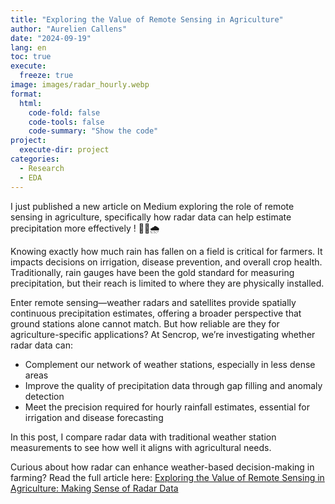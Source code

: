 ```yaml
---
title: "Exploring the Value of Remote Sensing in Agriculture"
author: "Aurelien Callens"
date: "2024-09-19"
lang: en
toc: true
execute:
  freeze: true
image: images/radar_hourly.webp
format: 
  html:
    code-fold: false
    code-tools: false
    code-summary: "Show the code"
project:
  execute-dir: project
categories:
  - Research
  - EDA
---
```


I just published a new article on Medium exploring the role of remote sensing in agriculture, specifically how radar data can help estimate precipitation more effectively ! 📡🌾🌧

Knowing exactly how much rain has fallen on a field is critical for farmers. It impacts decisions on irrigation, disease prevention, and overall crop health. Traditionally, rain gauges have been the gold standard for measuring precipitation, but their reach is limited to where they are physically installed.

Enter remote sensing—weather radars and satellites provide spatially continuous precipitation estimates, offering a broader perspective that ground stations alone cannot match. But how reliable are they for agriculture-specific applications? At Sencrop, we’re investigating whether radar data can:

- Complement our network of weather stations, especially in less dense areas
- Improve the quality of precipitation data through gap filling and anomaly detection
- Meet the precision required for hourly rainfall estimates, essential for irrigation and disease forecasting

In this post, I compare radar data with traditional weather station measurements to see how well it aligns with agricultural needs.

Curious about how radar can enhance weather-based decision-making in farming? Read the full article here: [Exploring the Value of Remote Sensing in Agriculture: Making Sense of Radar Data](https://medium.com/science-engineering-at-sencrop/exploring-the-value-of-remote-sensing-in-agriculture-making-sense-of-radar-data-63a46fa97901)
